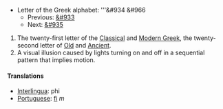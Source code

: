 *Letter of the Greek alphabet: '''&#934 &#966
**Previous: [[upsilon|&#933]]
**Next: [[chi|&#935]]

# The twenty-first letter of the [[Classical Greek|Classical]] and [[Modern Greek]], the twenty-second letter of [[Old Greek|Old]] and [[Ancient Greek|Ancient]].
# A visual illusion caused by lights turning on and off in a sequential pattern that implies motion.
==== Translations ====
*[[Interlingua]]: phi
*[[Portuguese]]: [[fi]] ''m''